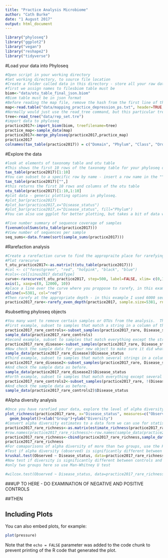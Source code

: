 ```yaml
---
title: "Practice Analysis Microbiome"
author: "Cath Burke"
date: "1 August 2017"
output: html_document
---
```



```r
library("phyloseq")
library("ggplot2")
library("vegan")
library("reshape2")
library("tidyverse")
```
#Load your data into Phyloseq
```r
#Open script in your working directory
#Set working directory, to source file location
#Create a folder called data in this directory - store all your raw data here
#first we assign names to filesbiom table must be
biom<-"data/otu_table_final_json.biom"
#Biom table must be in json format
#Before reading the map file, remove the hash from the first line of the QIIME mapping file
map<-read.table("data/mapping_practice_depression_ps.txt", header=TRUE, row.names=1)
#Normally would just use the read_tree command, but this particular tree is a bit different to ususal.
tree<-read_tree("data/rep_set.tre")
#import data to phyloseq
practice2017<-import_biom(biom, treefilename=tree)
practice_map<-sample_data(map)
practice2017<-merge_phyloseq(practice2017,practice_map)
practice2017
colnames(tax_table(practice2017)) = c("Domain", "Phylum", "Class", "Order", "Family", "Genus", "Species")
```
#Explore the data
```r
#look at elements of taxonomy table and otu table
#This shows the first 10 rows of the taxonomy table for your phyloseq object
tax_table(practice2017)[1:10]
#You can subset to a specific row by name - insert a row name in the ""
tax_table(practice2017)["",]
#this returns the first 10 rows and columns of the otu table
otu_table(practice2017)[1:10,1:10]
#plot data - generic plotting options in phyloseq.
#plot_bar(practice2017)
#plot_bar(practice2017,x="Disease_status")
#plot_bar(practice2017,x="Disease_status", fill="Phylum")
#You can also use ggplot for better plotting, but takes a bit of data wrangling, more on that below.

#Five number summary of sequence coverage of samples
fivenum(colSums(otu_table(practice2017)))
#View number of sequences per sample
seq_sums<-data.frame(sort(sample_sums(practice2017)))
```
#Rarefaction analysis
```r
#Create a rarefaction curve to find the appropraite place for rarefying your data. Uses vegan for calculating the curve, and base R for plotting. 
#Plot rarecurve
t_otu_practice2017<-as.matrix(t(otu_table(practice2017)))
#col <- c("forestgreen", "red", "hotpink", "black", "blue")
#cols<-col[sinus2017_data$Type]
curve<-rarecurve(t_otu_practice2017, step=500, label=FALSE, xlim= c(0,12000), ylim=c(0,1500), ylab = "OTU Count", xaxt="n")
axis(1, xaxp=c(0, 12000, 10))
#place a line over the curve where you proppose to rarefy, in this example I used 6000 sequences
abline(v=5381, col="red")
#Then rarefy at the appropriate depth - in this example I used 6000 sequences.
practice2017_rare<-rarefy_even_depth(practice2017, sample.size=5381, rngseed=711, replace=FALSE, trimOTUs=TRUE)
```
#subsetting phyloseq objects
```r
#You many want to remove certain samples or OTUs from the analysis.  There are several ways to do this in Phyloseq, all require creating a new Phyloseq object.
#First example, subset to samples that match a string in a column of the sample data (i.e. the mapping file)
practice2017_rare_controls<-subset_samples(practice2017_rare, Disease_status=="control")
sample_data(practice2017_rare_controls)
#Second example, subset to samples that match everything except the string in a column of the sample data
practice2017_rare_disease<-subset_samples(practice2017_rare, Disease_status!="control")
#Now check the sample data for your new object to make sure it did what you think it did.  In this example I'm only returning the column that lists Disease_status
sample_data(practice2017_rare_disease)$Disease_status
#Third example, subset to samples that match several strings in a column of the sample data
practice2017_rare_disease2<-subset_samples(practice2017_rare, Disease_status%in%c("mdd", "recovering_mdd"))
#And check the sample data as before.
sample_data(practice2017_rare_disease2)$Disease_status
#Forth example, subset to samples that match everything except several strings in a column of the sample data
practice2017_rare_controls2<-subset_samples(practice2017_rare, !(Disease_status%in%c("mdd", "recovering_mdd")))
#And check the sample data as before.
sample_data(practice2017_rare_controls2)$Disease_status
```

#Alpha diversity analysis
```r
#Once you have rarefied your data, explore the level of alpha diversity.  Uses phyloseq plot function which is built on ggplot2.  The x value will determine how samples are grouped along the x axis.
plot_richness(practice2017_rare, x="Disease_status", measures=c("Observed", "Chao1","Shannon"))+
  geom_boxplot()+xlab("Group")+ylab("Diversity")
#Convert alpha diversity estimates to a data form we can use for statistical testing
practice2017_rare_richness<-as.matrix(estimate_richness(practice2017_rare, measures=c("Observed","Chao1","Shannon")))
#row.names(practice2017_rare_richness)<-row.names(sample_data(practice2017_rare))
practice2017_rare_richness<-cbind(practice2017_rare_richness,sample_data(practice2017_rare))
practice2017_rare_richness
#For comaparisons of alpha diversity of more than two groups, use the Kruskal-Wallis test 
#Test if alpha diversity (observed) is significantly different between Disease_status groups
kruskal.test(Observed ~ Disease_status, data=practice2017_rare_richness)
#Now test if diversity is significantly different between controls and patients who were ever depressed (and recovering mdd groups (Original_status)
#only two groups here so use Man-Whitney U test

#wilcox.test(Observed ~ Disease_status, data=practice2017_rare_richness)
```
###UP TO HERE - DO EXAMINATION OF NEGATIVE AND POSITIVE CONTROLS


##THEN 

## Including Plots

You can also embed plots, for example:

```r
plot(pressure)
```

Note that the `echo = FALSE` parameter was added to the code chunk to prevent printing of the R code that generated the plot.
